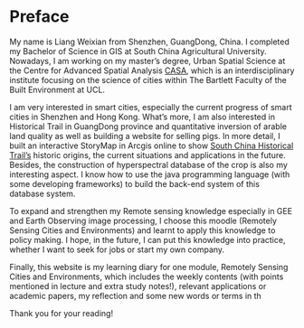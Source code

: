 # Preface {.unnumbered}

My name is Liang Weixian from Shenzhen, GuangDong, China. I completed my Bachelor of Science in GIS at South China Agricultural University. Nowadays, I am working on my master's degree, Urban Spatial Science at the Centre for Advanced Spatial Analysis [CASA](https://www.ucl.ac.uk/bartlett/casa/), which is an interdisciplinary institute focusing on the science of cities within The Bartlett Faculty of the Built Environment at UCL.

I am very interested in smart cities, especially the current progress of smart cities in Shenzhen and Hong Kong. What's more, I am also interested in Historical Trail in GuangDong province and quantitative inversion of arable land quality as well as building a website for selling pigs. In more detail, I built an interactive StoryMap in Arcgis online to show [South China Historical Trail's](https://www.nanyueguyidao.cn/) historic origins, the current situations and applications in the future. Besides, the construction of hyperspectral database of the crop is also my interesting aspect. I know how to use the java programming language (with some developing frameworks) to build the back-end system of this database system.

To expand and strengthen my Remote sensing knowledge especially in GEE and Earth Observing image processing, I choose this moodle (Remotely Sensing Cities and Environments) and learnt to apply this knowledge to policy making. I hope, in the future, I can put this knowledge into practice, whether I want to seek for jobs or start my own company.

Finally, this website is my learning diary for one module, Remotely Sensing Cities and Environments, which includes the weekly contents (with points mentioned in lecture and extra study notes!), relevant applications or academic papers, my reflection and some new words or terms in th

Thank you for your reading!
